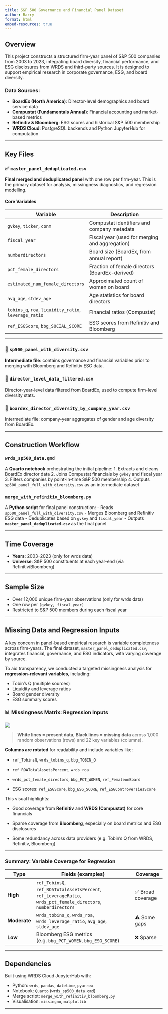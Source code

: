 ```yaml
---
title: S&P 500 Governance and Financial Panel Dataset
author: Barry
format: html
embed-resources: true
---
```

## Overview
This project constructs a structured firm-year panel of S&P 500 companies from 2003 to 2023, integrating board diversity, financial performance, and ESG disclosures from WRDS and third-party sources. It is designed to support empirical research in corporate governance, ESG, and board diversity.

### Data Sources:
- **BoardEx (North America)**: Director-level demographics and board service data
- **Compustat (Fundamentals Annual)**: Financial accounting and market-based metrics
- **Refinitiv & Bloomberg**: ESG scores and historical S&P 500 membership
- **WRDS Cloud**: PostgreSQL backends and Python JupyterHub for computation

---

## Key Files

### ✅ `master_panel_deduplicated.csv`
**Final merged and deduplicated panel** with one row per firm-year. This is the primary dataset for analysis, missingness diagnostics, and regression modelling.

#### Core Variables
| Variable                        | Description                                                  |
|----------------------------------|--------------------------------------------------------------|
| `gvkey`, `ticker`, `conm`        | Compustat identifiers and company metadata                   |
| `fiscal_year`                    | Fiscal year (used for merging and aggregation)               |
| `numberdirectors`               | Board size (BoardEx, from annual report)                     |
| `pct_female_directors`          | Fraction of female directors (BoardEx-derived)               |
| `estimated_num_female_directors`| Approximated count of women on board                         |
| `avg_age`, `stdev_age`          | Age statistics for board directors                           |
| `tobins_q`, `roa`, `liquidity_ratio`, `leverage_ratio` | Financial ratios (Compustat)     |
| `ref_ESGScore`, `bbg_SOCIAL_SCORE` | ESG scores from Refinitiv and Bloomberg                    |

---

### 📄 `sp500_panel_with_diversity.csv`
**Intermediate file**: contains governance and financial variables prior to merging with Bloomberg and Refinitiv ESG data.

### 📄 `director_level_data_filtered.csv`
Director-year-level data filtered from BoardEx, used to compute firm-level diversity stats.

### 📄 `boardex_director_diversity_by_company_year.csv`
Intermediate file: company-year aggregates of gender and age diversity from BoardEx.

---

## Construction Workflow

### `wrds_sp500_data.qmd`
A **Quarto notebook** orchestrating the initial pipeline:
1. Extracts and cleans BoardEx director data
2. Joins Compustat financials by `gvkey` and fiscal year
3. Filters companies by point-in-time S&P 500 membership
4. Outputs `sp500_panel_full_with_diversity.csv` as an intermediate dataset

### `merge_with_refinitiv_bloomberg.py`
A **Python script** for final panel construction:
- Reads `sp500_panel_full_with_diversity.csv`
- Merges Bloomberg and Refinitiv ESG data
- Deduplicates based on `gvkey` and `fiscal_year`
- Outputs **`master_panel_deduplicated.csv`** as the final panel

---

## Time Coverage
- **Years**: 2003–2023 (only  for wrds data)
- **Universe**: S&P 500 constituents at each year-end (via Refinitiv/Bloomberg)

---

## Sample Size
- Over 12,000 unique firm-year observations (only for wrds data)
- One row per `(gvkey, fiscal_year)`
- Restricted to S&P 500 members during each fiscal year

---

## Missing Data and Regression Inputs

A key concern in panel-based empirical research is variable completeness across firm-years. The final dataset, `master_panel_deduplicated.csv`, integrates financial, governance, and ESG indicators, with varying coverage by source.

To aid transparency, we conducted a targeted missingness analysis for **regression-relevant variables**, including:

- Tobin’s Q (multiple sources)
- Liquidity and leverage ratios
- Board gender diversity
- ESG summary scores

### 📊 Missingness Matrix: Regression Inputs

![](data/regression_vars_missing_matrix.png)

> **White lines = present data**, **Black lines = missing data** across 1,000 random observations (rows) and 22 key variables (columns).

**Columns are rotated** for readability and include variables like:

- `ref_TobinsQ`, `wrds_tobins_q`, `bbg_TOBIN_Q`
- `ref_ROATotalAssetsPercent`, `wrds_roa`

- `wrds_pct_female_directors`, `bbg_PCT_WOMEN`, `ref_FemaleonBoard`

- ESG scores: `ref_ESGScore`, `bbg_ESG_SCORE`, `ref_ESGControversiesScore`

This visual highlights:

- Good coverage from **Refinitiv** and **WRDS (Compustat)** for core financials

- Sparse coverage from **Bloomberg**, especially on board metrics and ESG disclosures

- Some redundancy across data providers (e.g. Tobin’s Q from WRDS, Refinitiv, Bloomberg)

---

### Summary: Variable Coverage for Regression

| Type           | Fields (examples)                                       | Coverage         |
|----------------|---------------------------------------------------------|------------------|
| **High**       | `ref_TobinsQ`, `ref_ROATotalAssetsPercent`, `ref_LeverageRatio`, `wrds_pct_female_directors`, `numberdirectors` | ✅ Broad coverage |
| **Moderate**   | `wrds_tobins_q`, `wrds_roa`, `wrds_leverage_ratio`, `avg_age`, `stdev_age`                      | ⚠ Some gaps      |
| **Low**        | Bloomberg ESG metrics (e.g. `bbg_PCT_WOMEN`, `bbg_ESG_SCORE`)                          | ❌ Sparse         |

---

## Dependencies

Built using WRDS Cloud JupyterHub with:

- Python: `wrds`, `pandas`, `datetime`, `pyarrow`
- Notebook: `Quarto` (`wrds_sp500_data.qmd`)
- Merge script: `merge_with_refinitiv_bloomberg.py`
- Visualisation: `missingno`, `matplotlib`

---
